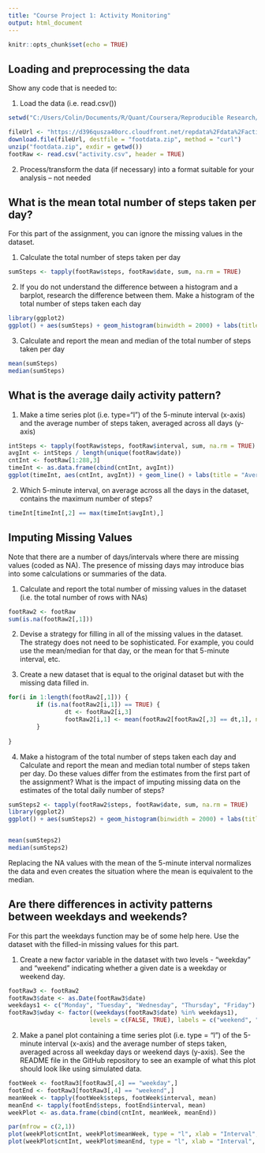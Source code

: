 ---
title: "Course Project 1: Activity Monitoring"
output: html_document
---

```{r setup, include=FALSE}
knitr::opts_chunk$set(echo = TRUE)
```

## Loading and preprocessing the data

Show any code that is needed to:

1. Load the data (i.e. read.csv())
```{r foot1_1}
setwd("C:/Users/Colin/Documents/R/Quant/Coursera/Reproducible Research/Week 2")

fileUrl <- "https://d396qusza40orc.cloudfront.net/repdata%2Fdata%2Factivity.zip"
download.file(fileUrl, destfile = "footdata.zip", method = "curl")
unzip("footdata.zip", exdir = getwd())
footRaw <- read.csv("activity.csv", header = TRUE)
```
2. Process/transform the data (if necessary) into a format suitable for your analysis -- not needed

## What is the mean total number of steps taken per day?

For this part of the assignment, you can ignore the missing values in the dataset.

1. Calculate the total number of steps taken per day
``` {r foot1_2}
sumSteps <- tapply(footRaw$steps, footRaw$date, sum, na.rm = TRUE)
```

2. If you do not understand the difference between a histogram and a barplot, research the difference between them. Make a histogram of the total number of steps taken each day

``` {r foot1_3}
library(ggplot2)
ggplot() + aes(sumSteps) + geom_histogram(binwidth = 2000) + labs(title = "Sum of Steps by Day", x = "Total Steps", y = "frequency")
```

3. Calculate and report the mean and median of the total number of steps taken per day

``` {r foot1_4}
mean(sumSteps)
median(sumSteps)
```


## What is the average daily activity pattern?

1. Make a time series plot (i.e. \color{red}{\verb|type = "l"|}type="l") of the 5-minute interval (x-axis) and the average number of steps taken, averaged across all days (y-axis)

```{r foot2_1}
intSteps <- tapply(footRaw$steps, footRaw$interval, sum, na.rm = TRUE)
avgInt <- intSteps / length(unique(footRaw$date))
cntInt <- footRaw[1:288,3]
timeInt <- as.data.frame(cbind(cntInt, avgInt))
ggplot(timeInt, aes(cntInt, avgInt)) + geom_line() + labs(title = "Average Steps by Interval", x = "Interval", y = "Average Steps Taken")
```

2. Which 5-minute interval, on average across all the days in the dataset, contains the maximum number of steps?

```{r foot2_2}
timeInt[timeInt[,2] == max(timeInt$avgInt),]
```

## Imputing Missing Values

Note that there are a number of days/intervals where there are missing values (coded as \color{red}{\verb|NA|}NA). The presence of missing days may introduce bias into some calculations or summaries of the data.

1. Calculate and report the total number of missing values in the dataset (i.e. the total number of rows with NAs)

```{r foot3_1}
footRaw2 <- footRaw
sum(is.na(footRaw2[,1]))
```

2. Devise a strategy for filling in all of the missing values in the dataset. The strategy does not need to be sophisticated. For example, you could use the mean/median for that day, or the mean for that 5-minute interval, etc.

3. Create a new dataset that is equal to the original dataset but with the missing data filled in.

```{r foot3_2_3}
for(i in 1:length(footRaw2[,1])) {
        if (is.na(footRaw2[i,1]) == TRUE) {
                dt <- footRaw2[i,3]
                footRaw2[i,1] <- mean(footRaw2[footRaw2[,3] == dt,1], na.rm = TRUE)
        }
        
}

```

4. Make a histogram of the total number of steps taken each day and Calculate and report the mean and median total number of steps taken per day. Do these values differ from the estimates from the first part of the assignment? What is the impact of imputing missing data on the estimates of the total daily number of steps?

```{r foot3_4}
sumSteps2 <- tapply(footRaw2$steps, footRaw$date, sum, na.rm = TRUE)
library(ggplot2)
ggplot() + aes(sumSteps2) + geom_histogram(binwidth = 2000) + labs(title = "Sum of Steps by Day", x = "Total Steps", y = "frequency")


mean(sumSteps2)
median(sumSteps2)
```
Replacing the NA values with the mean of the 5-minute interval normalizes the data and even creates the situation where the mean is equivalent to the median.

## Are there differences in activity patterns between weekdays and weekends?

For this part the weekdays function may be of some help here. Use the dataset with the filled-in missing values for this part.

1. Create a new factor variable in the dataset with two levels - "weekday" and "weekend" indicating whether a given date is a weekday or weekend day.

``` {r foot4_1}
footRaw3 <- footRaw2
footRaw3$date <- as.Date(footRaw3$date)
weekdays1 <- c("Monday", "Tuesday", "Wednesday", "Thursday", "Friday")
footRaw3$wday <- factor((weekdays(footRaw3$date) %in% weekdays1),
                       levels = c(FALSE, TRUE), labels = c("weekend", "weekday"))
```

2. Make a panel plot containing a time series plot (i.e. type = "l") of the 5-minute interval (x-axis) and the average number of steps taken, averaged across all weekday days or weekend days (y-axis). See the README file in the GitHub repository to see an example of what this plot should look like using simulated data.

``` {r foot4_2}
footWeek <- footRaw3[footRaw3[,4] == "weekday",]
footEnd <- footRaw3[footRaw3[,4] == "weekend",]
meanWeek <- tapply(footWeek$steps, footWeek$interval, mean)
meanEnd <- tapply(footEnd$steps, footEnd$interval, mean)
weekPlot <- as.data.frame(cbind(cntInt, meanWeek, meanEnd))

par(mfrow = c(2,1))
plot(weekPlot$cntInt, weekPlot$meanWeek, type = "l", xlab = "Interval", ylab = "Average Steps", main = "Average Steps by Weekday")
plot(weekPlot$cntInt, weekPlot$meanEnd, type = "l", xlab = "Interval", ylab = "Average Steps", main = "Average Steps by Weekend")
```